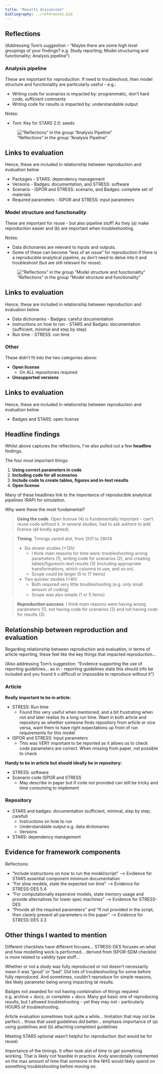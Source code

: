```yaml
---
title: "Results discussion"
bibliography: ../references.bib
---
```


## Reflections

(Addressing Tom's suggestion - "Maybe there are some high level groupings of your findings? e.g. Study reporting; Model structuring and functionality; Analysis pipeline")

### Analysis pipeline

These are important for reproduction. If need to troubleshoot, then model structure and functionality are particularly useful - e.g.:

* Writing code for scenarios is impacted by: programmatic, don't hard code, sufficient comments
* Writing code for results is impacted by: understandable output

Notes:

* Tom: Key for STARS 2.0: seeds

!["Reflections" in the group "Analysis Pipeline"](../images/pipeline.png){.lightbox}

::: {.callout-note collapse="true"}

## Links to evaluation

Hence, these are included in relationship between reproduction and evaluation below

* Packages - STARS: dependency management
* Versions - Badges: documentation, and STRESS: software
* Scenario - ISPOR and STRESS: scenario, and Badges: complete set of materials
* Required parameters - ISPOR and STRESS: input parameters

:::

### Model structure and functionality

These are important for reuse - but also pipeline stuff! As they (a) make reproduction easier and (b) are important when troubleshooting.

Notes:

* Data dictionaries are relevant to inputs and outputs.
* Some of these can become "less of an issue" for reproduction if there is a reproducible analytical pipeline, as don't need to delve into it and troubleshoot (but are still relevant for reuse).

!["Reflections" in the group "Model structure and functionality"](../images/structure_function.png){.lightbox}

::: {.callout-note collapse="true"}

## Links to evaluation

Hence, these are included in relationship between reproduction and evaluation below

* Data dictionaries - Badges: careful documentation
* Instructions on how to run - STARS and Badges: documentation (sufficient, minimal and step by step)
* Run time - STRESS: run time

:::

### Other

These didn't fit into the two categories above:

* **Open license**
    * On ALL repositories required
* **Unsupported versions**

::: {.callout-note collapse="true"}

## Links to evaluation

Hence, these are included in relationship between reproduction and evaluation below

* Badges and STARS: open license

:::

## Headline findings

Whilst above captures the reflections, I've also pulled out a few **headline** findings.

The four most important things:

1. **Using correct parameters in code**
2. **Including code for all scenarios**
3. **Include code to create tables, figures and in-text results**
4. **Open license**

Many of these headlines link to the importance of reproducible analytical pipelines (RAP) for simulation.

Why were these the most fundamental?

> **Using the code**. Open license  (4) is fundamentally important - can't reuse code without it. In several studies, had to ask authors to add license (all kindly agreed).

> **Timing**. Timings varied alot, from 2h11 to 28h14
> 
> * Six slower studies (>12h)
>     * I think main reasons for time were: troubleshooting wrong parameters (1), writing code for scenarios (2), and creating tables/figures/in-text results (3) (including appropriate transformations, which columns to use, and so on).
>     * Scope could be larger (5 to 17 items)
> * Two quicker studies (<4h)
>     * Both required very little troubleshooting (e.g. only small amount of coding)
>     * Scope was also simple (1 or 5 items)

> **Reproduction success**. I think main reasons were having wrong parameters (1), not having code for scenarios (2) and not having code for results (3).

## Relationship between reproduction and evaluation

Regarding relationship between reproduction and evaluation, in terms of article reporting, these feel like the key things that impacted reproduction...

(Also addressing Tom's suggestion: "Evidence supporting the use of reporting guidelines... as in - reporting guidelines state this should info be included and you found it v.difficult or impossible to reproduce without it")

### Article

**Really important to be in article:**

* STRESS: Run time
    * Found this very useful when mentioned, and a bit frustrating when not and later realise its a long run time. Want in both article and repository as whether someone finds repository from article or vice versa, want them to have right expectations up front of run requirements for this model
* ISPOR and STRESS: Input parameters
    * This was VERY important to be reported as it allows us to check code parameters are correct. When missing from paper, not possible to check

**Handy to be in article but should ideally be in repository:**

* STRESS: software
* Scenario code ISPOR and STRESS
    * May describe in paper but if code not provided can still be tricky and time consuming to implement

### Repository

* STARS and badges: documentation (sufficient, minimal, step by step, careful)
    * Instructions on how to run
    * Understandable output e.g. data dictionaries
    * Versions
* STARS: dependency management

## Evidence for framework components

Reflections:

* "Include instructions on how to run the model/script" --> Evidence for STARS essential component minimum documentation
* "For slow models, state the expected run time" --> Evidence for STRESS-DES 5.4
* "For computationally expensive models, state memory usage and provide alternatives for lower spec machines" --> Evidence for STRESS-DES
* "Provide all the required parameters" and "If not provided in the script, then *clearly* present all parameters in the paper" --> Evidence for STRESS-DES 3.3

## Other things I wanted to mention

Different checklists have different focuses... STRESS-DES focuses on what and how modelling work is performed... derived from ISPOR-SDM checklist is more related to validity type stuff...

Whether or not a study was fully reproduced or not doesn't necessarily mean it was "good" or "bad". Did lots of troubleshooting for some before fully reproduced. And sometimes, couldn't reproduce for simple reasons, like likely parameter being wrong impacting lal results.

Badges not awarded for not having combination of things required e.g. archive + docs, or complete + docs. Many got basic one of reproducing results, but I allowed troubleshooting - yet they may not - particularly HOURS of troubleshooting.

Article evaluation sometimes took quite a while... limitation that may not be perfect... those that used guidelines did better... emphasis importance of (a) using guidelines and (b) attaching completed guidelines

Meeting STARS optional wasn't helpful for reproduction (but would be for reuse)

Importance of the timings. It often took alot of time to get something working. That is likely not feasible in practice. Andy anecdotally commented on the max amount of time that someone in the NHS would likely spend on something troubleshooting before moving on.